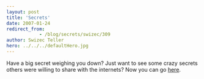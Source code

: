 ```yaml
---
layout: post
title: 'Secrets'
date: 2007-01-24
redirect_from: 
            - /blog/secrets/swizec/309
author: Swizec Teller
hero: ../../../defaultHero.jpg
---
```

Have a big secret weighing you down? Just want to see some crazy secrets others were willing to share with the internets? Now you can go [here](http://postsecret.blogspot.com/).